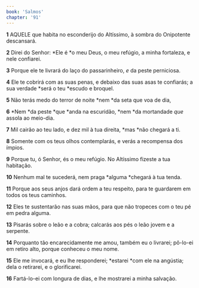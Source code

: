 ```yaml
---
book: 'Salmos'
chapter: '91'
---
```


**1** AQUELE que habita no esconderijo do Altíssimo, à sombra do Onipotente descansará.

**2** Direi do Senhor: *Ele é *o meu Deus, o meu refúgio, a minha fortaleza, e nele confiarei.

**3** Porque ele te livrará do laço do passarinheiro, _e_ da peste perniciosa.

**4** Ele te cobrirá com as suas penas, e debaixo das suas asas te confiarás; a sua verdade *será o teu *escudo e broquel.

**5** Não terás medo do terror de noite *nem *da seta que voa de dia,

**6** *Nem *da peste *que *anda na escuridão, *nem *da mortandade _que_ assola ao meio-dia.

**7** Mil cairão ao teu lado, e dez mil à tua direita, *mas *não chegará a ti.

**8** Somente com os teus olhos contemplarás, e verás a recompensa dos ímpios.

**9** Porque tu, ó Senhor, és o meu refúgio. No Altíssimo fizeste a tua habitação.

**10** Nenhum mal te sucederá, nem praga *alguma *chegará à tua tenda.

**11** Porque aos seus anjos dará ordem a teu respeito, para te guardarem em todos os teus caminhos.

**12** Eles te sustentarão nas suas mãos, para que não tropeces com o teu pé em pedra alguma.

**13** Pisarás sobre o leão e a cobra; calcarás aos pés o leão jovem e a serpente.

**14** Porquanto tão encarecidamente me amou, também eu o livrarei; pô-lo-ei em retiro alto, porque conheceu o meu nome.

**15** Ele me invocará, e eu lhe responderei; *estarei *com ele na angústia; dela o retirarei, e o glorificarei.

**16** Fartá-lo-ei com longura de dias, e lhe mostrarei a minha salvação.

